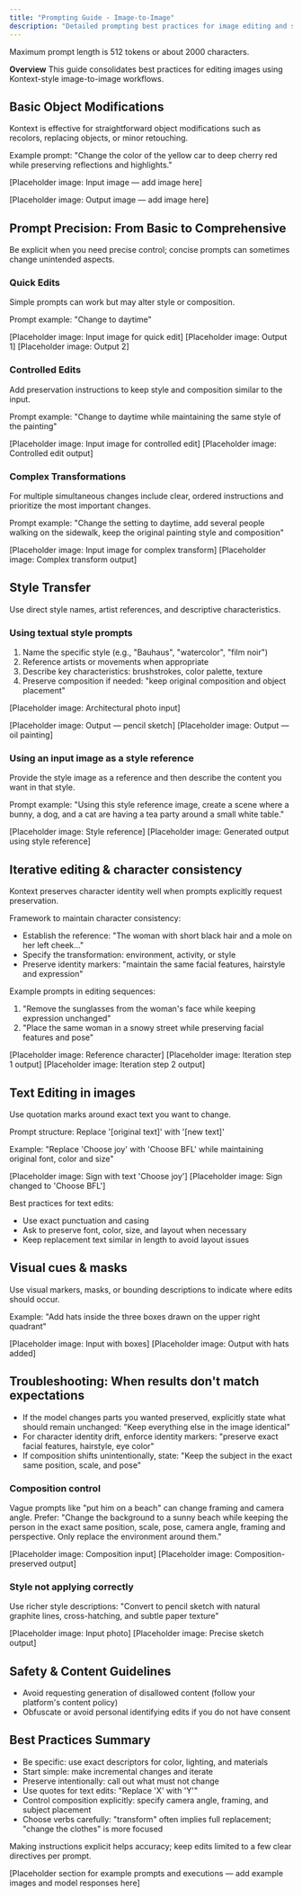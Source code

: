```yaml
---
title: "Prompting Guide - Image-to-Image"
description: "Detailed prompting best practices for image editing and style transfer."
---
```


<Tip>
Maximum prompt length is 512 tokens or about 2000 characters.
</Tip>

**Overview**
This guide consolidates best practices for editing images using Kontext-style image-to-image workflows.

## Basic Object Modifications
Kontext is effective for straightforward object modifications such as recolors, replacing objects, or minor retouching.

Example prompt:
"Change the color of the yellow car to deep cherry red while preserving reflections and highlights."

[Placeholder image: Input image — add image here]

[Placeholder image: Output image — add image here]

## Prompt Precision: From Basic to Comprehensive

<Tip>
Be explicit when you need precise control; concise prompts can sometimes change unintended aspects.
</Tip>

### Quick Edits
Simple prompts can work but may alter style or composition.

Prompt example:
"Change to daytime"

[Placeholder image: Input image for quick edit]
[Placeholder image: Output 1]
[Placeholder image: Output 2]

### Controlled Edits
Add preservation instructions to keep style and composition similar to the input.

Prompt example:
"Change to daytime while maintaining the same style of the painting"

[Placeholder image: Input image for controlled edit]
[Placeholder image: Controlled edit output]

### Complex Transformations
For multiple simultaneous changes include clear, ordered instructions and prioritize the most important changes.

Prompt example:
"Change the setting to daytime, add several people walking on the sidewalk, keep the original painting style and composition"

[Placeholder image: Input image for complex transform]
[Placeholder image: Complex transform output]

## Style Transfer
Use direct style names, artist references, and descriptive characteristics.

### Using textual style prompts
1. Name the specific style (e.g., "Bauhaus", "watercolor", "film noir")
2. Reference artists or movements when appropriate
3. Describe key characteristics: brushstrokes, color palette, texture
4. Preserve composition if needed: "keep original composition and object placement"

[Placeholder image: Architectural photo input]

<Columns cols={2}>
<Frame caption="Converted to pencil sketch">
[Placeholder image: Output — pencil sketch]
</Frame>

<Frame caption="Transformed to oil painting">
[Placeholder image: Output — oil painting]
</Frame>
</Columns>

### Using an input image as a style reference
Provide the style image as a reference and then describe the content you want in that style.

Prompt example:
"Using this style reference image, create a scene where a bunny, a dog, and a cat are having a tea party around a small white table."

[Placeholder image: Style reference]
[Placeholder image: Generated output using style reference]

## Iterative editing & character consistency
Kontext preserves character identity well when prompts explicitly request preservation.

Framework to maintain character consistency:
- Establish the reference: "The woman with short black hair and a mole on her left cheek..."
- Specify the transformation: environment, activity, or style
- Preserve identity markers: "maintain the same facial features, hairstyle and expression"

Example prompts in editing sequences:
1) "Remove the sunglasses from the woman's face while keeping expression unchanged"
2) "Place the same woman in a snowy street while preserving facial features and pose"

[Placeholder image: Reference character]
[Placeholder image: Iteration step 1 output]
[Placeholder image: Iteration step 2 output]

## Text Editing in images
Use quotation marks around exact text you want to change.

Prompt structure:
Replace '[original text]' with '[new text]'

Example:
"Replace 'Choose joy' with 'Choose BFL' while maintaining original font, color and size"

[Placeholder image: Sign with text 'Choose joy']
[Placeholder image: Sign changed to 'Choose BFL']

Best practices for text edits:
- Use exact punctuation and casing
- Ask to preserve font, color, size, and layout when necessary
- Keep replacement text similar in length to avoid layout issues

## Visual cues & masks
Use visual markers, masks, or bounding descriptions to indicate where edits should occur.

Example:
"Add hats inside the three boxes drawn on the upper right quadrant"

[Placeholder image: Input with boxes]
[Placeholder image: Output with hats added]

## Troubleshooting: When results don't match expectations

- If the model changes parts you wanted preserved, explicitly state what should remain unchanged: "Keep everything else in the image identical"
- For character identity drift, enforce identity markers: "preserve exact facial features, hairstyle, eye color"
- If composition shifts unintentionally, state: "Keep the subject in the exact same position, scale, and pose"

### Composition control
Vague prompts like "put him on a beach" can change framing and camera angle.
Prefer:
"Change the background to a sunny beach while keeping the person in the exact same position, scale, pose, camera angle, framing and perspective. Only replace the environment around them."

[Placeholder image: Composition input]
[Placeholder image: Composition-preserved output]

### Style not applying correctly
Use richer style descriptions:
"Convert to pencil sketch with natural graphite lines, cross-hatching, and subtle paper texture"

[Placeholder image: Input photo]
[Placeholder image: Precise sketch output]

## Safety & Content Guidelines
- Avoid requesting generation of disallowed content (follow your platform's content policy)
- Obfuscate or avoid personal identifying edits if you do not have consent

## Best Practices Summary
- Be specific: use exact descriptors for color, lighting, and materials
- Start simple: make incremental changes and iterate
- Preserve intentionally: call out what must not change
- Use quotes for text edits: "Replace 'X' with 'Y'"
- Control composition explicitly: specify camera angle, framing, and subject placement
- Choose verbs carefully: "transform" often implies full replacement; "change the clothes" is more focused

<Tip>
Making instructions explicit helps accuracy; keep edits limited to a few clear directives per prompt.
</Tip>

[Placeholder section for example prompts and executions — add example images and model responses here]